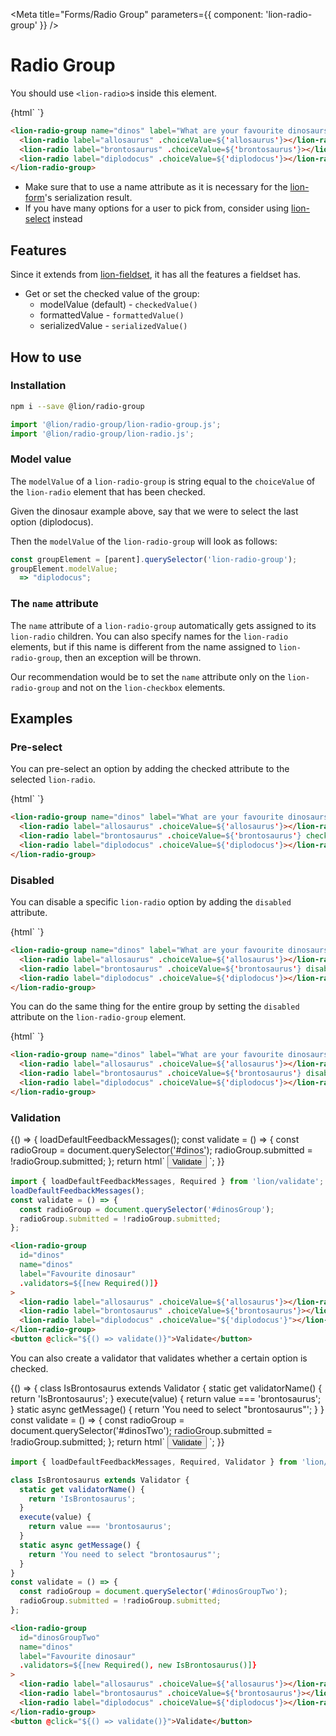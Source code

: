 

<Meta title="Forms/Radio Group" parameters={{ component: 'lion-radio-group' }} />

# Radio Group

You should use `<lion-radio>`s inside this element.

<Story name="Default">
  {html`
    <lion-radio-group name="dinos" label="What are your favourite dinosaurs?">
      <lion-radio label="allosaurus" .choiceValue=${'allosaurus'}></lion-radio>
      <lion-radio label="brontosaurus" .choiceValue=${'brontosaurus'}></lion-radio>
      <lion-radio label="diplodocus" .choiceValue=${'diplodocus'}></lion-radio>
    </lion-radio-group>
  `}
</Story>

```html
<lion-radio-group name="dinos" label="What are your favourite dinosaurs?">
  <lion-radio label="allosaurus" .choiceValue=${'allosaurus'}></lion-radio>
  <lion-radio label="brontosaurus" .choiceValue=${'brontosaurus'}></lion-radio>
  <lion-radio label="diplodocus" .choiceValue=${'diplodocus'}></lion-radio>
</lion-radio-group>
```

- Make sure that to use a name attribute as it is necessary for the [lion-form](?path=/docs/forms-form-overview--page)'s serialization result.
- If you have many options for a user to pick from, consider using [lion-select](?path=/docs/forms-select--default-story) instead

## Features

Since it extends from [lion-fieldset](?path=/docs/forms-fieldset-overview--page), it has all the features a fieldset has.

- Get or set the checked value of the group:
  - modelValue (default) - `checkedValue()`
  - formattedValue - `formattedValue()`
  - serializedValue - `serializedValue()`

## How to use

### Installation

```sh
npm i --save @lion/radio-group
```

```js
import '@lion/radio-group/lion-radio-group.js';
import '@lion/radio-group/lion-radio.js';
```


### Model value

The `modelValue` of a `lion-radio-group` is string equal to the `choiceValue` of the `lion-radio` element that has been checked.

Given the dinosaur example above, say that we were to select the last option (diplodocus).

Then the `modelValue` of the `lion-radio-group` will look as follows:

```js
const groupElement = [parent].querySelector('lion-radio-group');
groupElement.modelValue;
  => "diplodocus";
```

### The `name` attribute

The `name` attribute of a `lion-radio-group` automatically gets assigned to its `lion-radio` children. You can also specify names for the `lion-radio` elements, but if this name is different from the name assigned to `lion-radio-group`, then an exception will be thrown.

Our recommendation would be to set the `name` attribute only on the `lion-radio-group` and not on the `lion-checkbox` elements.

## Examples

### Pre-select

You can pre-select an option by adding the checked attribute to the selected `lion-radio`.

<Story name="Pre-select">
  {html`
    <lion-radio-group name="dinos" label="What are your favourite dinosaurs?">
      <lion-radio label="allosaurus" .choiceValue=${'allosaurus'}></lion-radio>
      <lion-radio label="brontosaurus" .choiceValue=${'brontosaurus'} checked></lion-radio>
      <lion-radio label="diplodocus" .choiceValue=${'diplodocus'}></lion-radio>
    </lion-radio-group>
  `}
</Story>

```html
<lion-radio-group name="dinos" label="What are your favourite dinosaurs?">
  <lion-radio label="allosaurus" .choiceValue=${'allosaurus'}></lion-radio>
  <lion-radio label="brontosaurus" .choiceValue=${'brontosaurus'} checked></lion-radio>
  <lion-radio label="diplodocus" .choiceValue=${'diplodocus'}></lion-radio>
</lion-radio-group>
```

### Disabled

You can disable a specific `lion-radio` option by adding the `disabled` attribute.

<Story name="Disabled radio">
  {html`
    <lion-radio-group name="dinos" label="What are your favourite dinosaurs?">
      <lion-radio label="allosaurus" .choiceValue=${'allosaurus'}></lion-radio>
      <lion-radio label="brontosaurus" .choiceValue=${'brontosaurus'} disabled></lion-radio>
      <lion-radio label="diplodocus" .choiceValue=${'diplodocus'}></lion-radio>
    </lion-radio-group>
  `}
</Story>

```html
<lion-radio-group name="dinos" label="What are your favourite dinosaurs?">
  <lion-radio label="allosaurus" .choiceValue=${'allosaurus'}></lion-radio>
  <lion-radio label="brontosaurus" .choiceValue=${'brontosaurus'} disabled></lion-radio>
  <lion-radio label="diplodocus" .choiceValue=${'diplodocus'}></lion-radio>
</lion-radio-group>
```

You can do the same thing for the entire group by setting the `disabled` attribute on the `lion-radio-group` element.

<Story name="Disabled group">
  {html`
    <lion-radio-group name="dinos" label="What are your favourite dinosaurs?" disabled>
      <lion-radio label="allosaurus" .choiceValue=${'allosaurus'}></lion-radio>
      <lion-radio label="brontosaurus" .choiceValue=${'brontosaurus'}></lion-radio>
      <lion-radio label="diplodocus" .choiceValue=${'diplodocus'}></lion-radio>
    </lion-radio-group>
  `}
</Story>

```html
<lion-radio-group name="dinos" label="What are your favourite dinosaurs?">
  <lion-radio label="allosaurus" .choiceValue=${'allosaurus'}></lion-radio>
  <lion-radio label="brontosaurus" .choiceValue=${'brontosaurus'} disabled></lion-radio>
  <lion-radio label="diplodocus" .choiceValue=${'diplodocus'}></lion-radio>
</lion-radio-group>
```

### Validation

<Story name="Validation">
  {() => {
    loadDefaultFeedbackMessages();
    const validate = () => {
      const radioGroup = document.querySelector('#dinos');
      radioGroup.submitted = !radioGroup.submitted;
    };
    return html`
      <lion-radio-group
        id="dinos"
        name="dinos"
        label="Favourite dinosaur"
        .validators=${[new Required()]}
      >
        <lion-radio label="allosaurus" .choiceValue=${'allosaurus'}></lion-radio>
        <lion-radio label="brontosaurus" .choiceValue=${'brontosaurus'}></lion-radio>
        <lion-radio label="diplodocus" .choiceValue="${'diplodocus'}"></lion-radio>
      </lion-radio-group>
      <button @click="${() => validate()}">Validate</button>
    `;
  }}
</Story>

```js
import { loadDefaultFeedbackMessages, Required } from 'lion/validate';
loadDefaultFeedbackMessages();
const validate = () => {
  const radioGroup = document.querySelector('#dinosGroup');
  radioGroup.submitted = !radioGroup.submitted;
};
```

```html
<lion-radio-group
  id="dinos"
  name="dinos"
  label="Favourite dinosaur"
  .validators=${[new Required()]}
>
  <lion-radio label="allosaurus" .choiceValue=${'allosaurus'}></lion-radio>
  <lion-radio label="brontosaurus" .choiceValue=${'brontosaurus'}></lion-radio>
  <lion-radio label="diplodocus" .choiceValue="${'diplodocus'}"></lion-radio>
</lion-radio-group>
<button @click="${() => validate()}">Validate</button>
```

You can also create a validator that validates whether a certain option is checked.

<Story name="Validate item">
  {() => {
    class IsBrontosaurus extends Validator {
      static get validatorName() {
        return 'IsBrontosaurus';
      }
      execute(value) {
        return value === 'brontosaurus';
      }
      static async getMessage() {
        return 'You need to select "brontosaurus"';
      }
    }
    const validate = () => {
      const radioGroup = document.querySelector('#dinosTwo');
      radioGroup.submitted = !radioGroup.submitted;
    };
    return html`
      <lion-radio-group
        id="dinosTwo"
        name="dinos"
        label="Favourite dinosaur"
        .validators=${[new Required(), new IsBrontosaurus()]}
      >
        <lion-radio label="allosaurus" .choiceValue=${'allosaurus'}></lion-radio>
        <lion-radio label="brontosaurus" .choiceValue=${'brontosaurus'}></lion-radio>
        <lion-radio label="diplodocus" .choiceValue=${'diplodocus'}></lion-radio>
      </lion-radio-group>
      <button @click="${() => validate()}">Validate</button>
    `;
  }}
</Story>

```js
import { loadDefaultFeedbackMessages, Required, Validator } from 'lion/validate';

class IsBrontosaurus extends Validator {
  static get validatorName() {
    return 'IsBrontosaurus';
  }
  execute(value) {
    return value === 'brontosaurus';
  }
  static async getMessage() {
    return 'You need to select "brontosaurus"';
  }
}
const validate = () => {
  const radioGroup = document.querySelector('#dinosGroupTwo');
  radioGroup.submitted = !radioGroup.submitted;
};
```

```html
<lion-radio-group
  id="dinosGroupTwo"
  name="dinos"
  label="Favourite dinosaur"
  .validators=${[new Required(), new IsBrontosaurus()]}
>
  <lion-radio label="allosaurus" .choiceValue=${'allosaurus'}></lion-radio>
  <lion-radio label="brontosaurus" .choiceValue=${'brontosaurus'}></lion-radio>
  <lion-radio label="diplodocus" .choiceValue=${'diplodocus'}></lion-radio>
</lion-radio-group>
<button @click="${() => validate()}">Validate</button>
```
